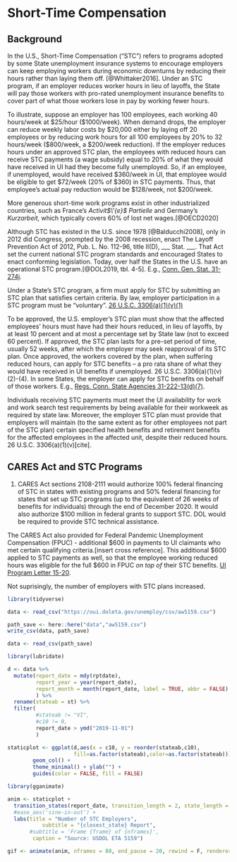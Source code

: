 # Short-Time Compensation

## Background

In the U.S., Short-Time Compensation ("STC") refers to programs adopted by some State unemployment insurance systems to encourage employers can keep employing workers during economic downturns by reducing their hours rather than laying them off. [@Whittaker2016]. Under an STC program, if an employer reduces worker hours in lieu of layoffs, the State will pay those workers with pro-rated unemployment insurance benefits to cover part of what those workers lose in pay by working fewer hours.

To illustrate, suppose an employer has 100 employees, each working 40 hours/week at $25/hour ($1000/week). When demand drops, the employer can reduce weekly labor costs by $20,000 either by laying off 20 employees or by reducing work hours for all 100 employees by 20% to 32 hours/week ($800/week, a $200/week reduction). If the employer reduces hours under an approved STC plan, the employees with reduced hours can receive STC payments (a wage subsidy) equal to 20% of what they would have received in UI had they become fully unemployed. So, if an employee, if unemployed, would have received $360/week in UI, that employee would be eligible to get $72/week (20% of $360) in STC payments. Thus, that employee's actual pay reduction would be $128/week, not $200/week.  

More generous short-time work programs exist in other industrialized countries, such as France's _Activit$\'{e}$ Partielle_ and Germany's _Kurzarbeit_, which typically covers 60% of lost net wages.[@OECD2020]

Although STC has existed in the U.S. since 1978 [@Balducchi2008], only in 2012 did Congress, prompted by the 2008 recession, enact The Layoff Prevention Act of 2012, Pub. L. No. 112-96, title II(D), ___ Stat. ___. That Act set the current national STC program standards and encouraged States to enact conforming legislation. Today, over half the States in the U.S. have an operational STC program.[@DOL2019, tbl. 4-5]. E.g., [Conn. Gen. Stat. 31-274j](https://www.cga.ct.gov/current/pub/chap_567.htm#sec_31-274j).

Under a State's STC program, a firm must apply for STC by submitting an STC plan that satisfies certain criteria. By law, employer participation in a STC program must be "voluntary". [26 U.S.C. 3306(a)(1)(v)(1)](https://www.govinfo.gov/content/pkg/USCODE-2018-title26/html/USCODE-2018-title26-subtitleC-chap23-sec3306.htm) 

To be approved, the U.S. employer's STC plan must show that the affected employees' hours must have had their hours reduced, in lieu of layoffs, by at least 10 percent and at most a percentage set by State law (not to exceed 60 percent). If approved, the STC plan lasts for a pre-set period of time, usually 52 weeks, after which the employer may seek reapproval of its STC plan. Once approved, the workers covered by the plan, when suffering reduced hours, can apply for STC benefits -- a pro rata share of what they would have received in UI benefits if unemployed. 26 U.S.C. 3306(a)(1)(v)(2)-(4). In some States, the employer can apply for STC benefits on behalf of those workers. E.g., [Regs. Conn. State Agencies 31-222-13(d)(7)](https://eregulations.ct.gov/eRegsPortal/Browse/RCSA/Title_31Subtitle_31-222Section_31-222-13/).

Individuals receiving STC payments must meet the UI availability for work and work search test requirements by being available for their workweek as required by state law. Moreover, the employer STC plan must provide that employers will maintain (to the same extent as for other employees not part of the STC plan) certain specified health benefits and retirement benefits for the affected employees in the affected unit, despite their reduced hours. 26 U.S.C. 3306(a)(1)(v)[cite].

## CARES Act and STC Programs  

1. CARES Act sections 2108-2111 would authorize 100% federal financing of STC in states with existing programs and 50% federal financing for states that set up STC programs (up to the equivalent of 26 weeks of benefits for individuals) through the end of December 2020. It would also authorize $100 million in federal grants to support STC. DOL would be required to provide STC technical assistance.  
  
The CARES Act also provided for Federal Pandemic Unemployment Compensation (FPUC) - additional $600 in payments to UI claimants who met certain qualifying criteria.[insert cross reference].  This additional $600 applied to STC payments as well, so that the employee working reduced hours was eligible for the full $600 in FPUC _on top of_ their STC benefits. [UI Program Letter 15-20](https://wdr.doleta.gov/directives/attach/UIPL/UIPL_15-20.pdf).

Not suprisingly, the number of employers with STC plans increased.

```r

library(tidyverse)

data <- read_csv("https://oui.doleta.gov/unemploy/csv/aw5159.csv")

path_save <- here::here("data","aw5159.csv")
write_csv(data, path_save)

data <- read_csv(path_save) 

library(lubridate)

d <- data %>%
  mutate(report_date = mdy(rptdate),
         report_year = year(report_date),
         report_month = month(report_date, label = TRUE, abbr = FALSE)
         ) %>%
  rename(stateab = st) %>%
  filter(
         #stateab != "VI",
         #c10 != 0,
         report_date > ymd("2019-11-01")
         )

staticplot <- ggplot(d,aes(x = c10, y = reorder(stateab,c10), 
                     fill=as.factor(stateab),color=as.factor(stateab))) +
        geom_col() +
        theme_minimal() + ylab("") + 
        guides(color = FALSE, fill = FALSE)

library(gganimate)

anim <- staticplot +
  transition_states(report_date, transition_length = 2, state_length = 1) +
  #ease_aes('sine-in-out') +
  labs(title = "Number of STC Employers",
		   subtitle = "{closest_state} Report",
       #subtitle = 'Frame {frame} of {nframes}',
        caption = "Source: USDOL ETA 5159")

gif <- animate(anim, nframes = 80, end_pause = 20, rewind = F, renderer = gifski_renderer())


```
